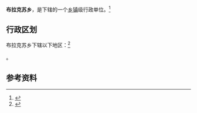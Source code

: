 {{中国乡级行政区|65/31/21/203/000}}

'''布拉克苏乡'''，是{{PRC admin/fullname|65/31/21/203/000|3}}下辖的一个[[乡镇|乡镇]]级行政单位。<ref>{{PRC admin/ref sgc|{{PRC admin/parent|65/31/21/203/000}}}}</ref>

== 行政区划 ==

布拉克苏乡下辖以下地区：<ref>{{PRC admin/ref sgc|65/31/21/203/000}}</ref>

{{PRC admin/children|65/31/21/203/000}}。

== 参考资料 ==

{{reflist}}

{{行政区划小作品}}
{{PRC admin/navcat|65/31/21/203/000}}